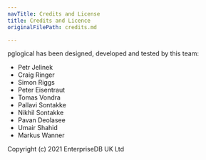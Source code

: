 ```yaml
---
navTitle: Credits and License
title: Credits and Licence
originalFilePath: credits.md

---
```


pglogical has been designed, developed and tested by this team:

-   Petr Jelinek
-   Craig Ringer
-   Simon Riggs
-   Peter Eisentraut
-   Tomas Vondra
-   Pallavi Sontakke
-   Nikhil Sontakke
-   Pavan Deolasee
-   Umair Shahid
-   Markus Wanner

Copyright (c) 2021 EnterpriseDB UK Ltd
